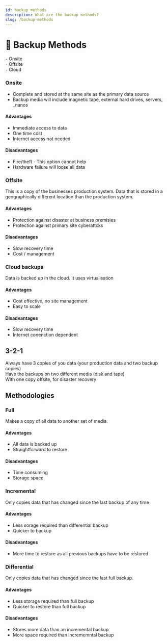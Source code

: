 ```yaml
---
id: backup methods
description: What are the backup methods?
slug: /backup-methods
---
```


# 💾 Backup Methods


` - ` Onsite <br />
` - ` Offsite <br />
` - ` Cloud <br />

### Onsite
- Complete and stored at the same site as the primary data source
- Backup media will include magnetic tape, external hard drives, servers, _nanos

#### Advantages
- Immediate access to data
- One time cost
- Internet access not needed

#### Disadvantages
- Fire/theft - This option cannot help
- Hardware failure will loose all data

### Offsite
This is a copy of the businesses production system. Data that is stored in a geographically different location than the production system. 

#### Advantages
- Protection against disaster at business premisies
- Protection against primary site cyberattcks 

#### Disadvantages
- Slow recovery time
- Cost / management

### Cloud backups
Data is backed up in the cloud. It uses virtualisation <br />

#### Advantages
- Cost effective, no site management
- Easy to scale

#### Disadvantages
- Slow recovery time
- Internet conenction dependent

## 3-2-1
Always have 3 copies of you data (your production data and two backup copies) <br />
Have the backups on two different media (disk and tape) <br />
With one copy offsite, for disaster recovery

## Methodologies

### Full
Makes a copy of all data to another set of media. <br />

#### Advantages
- All data is backed up
- Straightforward to restore

#### Disadvantages
- Time consuming
- Storage space

### Incremental
Only copies data that has changed since the last backup of any time

#### Advantages
- Less sorage required than differential backup
- Quicker to backup

#### Disadvantages
- More time to restore as all previous backups have to be restored

### Differential
Only copies data that has changed since the last full backup. <br  />

#### Advantages
- Less storage required than full backup
- Quicker to restore than full backup

#### Disadvantages
- Stores more data than an incremental backup
- More space required than incrememntal backup
